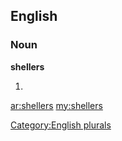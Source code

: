 ==English==

===Noun===
'''shellers'''

# {{plural of|[[sheller]]}}

[[Category:English plurals]]

[[ar:shellers]]
[[my:shellers]]